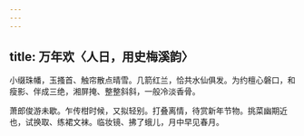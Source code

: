 ```yaml
---
---
---
```

title: 万年欢〈人日，用史梅溪韵〉
---



小缀珠幡，玉搔首、触帘散点晴雪。几箭红兰，恰共水仙俱发。为约檀心磐口，和瘦影、伴成三绝，湘屏掩、整整斜斜，一般冷淡香骨。

萧郎俊游未歇。乍传柑时候，又拟轻别。打叠离情，待赏新年节物。挑菜幽期近也，试换取、练裙文袜。临妆镜、拂了蛾儿，月中早见春月。